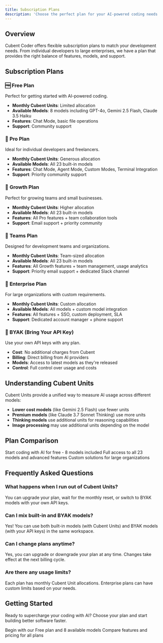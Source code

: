 ```yaml
---
title: Subscription Plans
description: 'Choose the perfect plan for your AI-powered coding needs'
---
```


## Overview

Cubent Coder offers flexible subscription plans to match your development needs. From individual developers to large enterprises, we have a plan that provides the right balance of features, models, and support.

## Subscription Plans

### 🆓 **Free Plan**
Perfect for getting started with AI-powered coding.

- **Monthly Cubent Units**: Limited allocation
- **Available Models**: 8 models including GPT-4o, Gemini 2.5 Flash, Claude 3.5 Haiku
- **Features**: Chat Mode, basic file operations
- **Support**: Community support

### 💎 **Pro Plan**
Ideal for individual developers and freelancers.

- **Monthly Cubent Units**: Generous allocation
- **Available Models**: All 23 built-in models
- **Features**: Chat Mode, Agent Mode, Custom Modes, Terminal Integration
- **Support**: Priority community support

### 🚀 **Growth Plan**
Perfect for growing teams and small businesses.

- **Monthly Cubent Units**: Higher allocation
- **Available Models**: All 23 built-in models
- **Features**: All Pro features + team collaboration tools
- **Support**: Email support + priority community

### 👥 **Teams Plan**
Designed for development teams and organizations.

- **Monthly Cubent Units**: Team-sized allocation
- **Available Models**: All 23 built-in models
- **Features**: All Growth features + team management, usage analytics
- **Support**: Priority email support + dedicated Slack channel

### 🏢 **Enterprise Plan**
For large organizations with custom requirements.

- **Monthly Cubent Units**: Custom allocation
- **Available Models**: All models + custom model integration
- **Features**: All features + SSO, custom deployment, SLA
- **Support**: Dedicated account manager + phone support

### 🔑 **BYAK (Bring Your API Key)**
Use your own API keys with any plan.

- **Cost**: No additional charges from Cubent
- **Billing**: Direct billing from AI providers
- **Models**: Access to latest models as they're released
- **Control**: Full control over usage and costs

## Understanding Cubent Units

Cubent Units provide a unified way to measure AI usage across different models:

- **Lower cost models** (like Gemini 2.5 Flash) use fewer units
- **Premium models** (like Claude 3.7 Sonnet Thinking) use more units
- **Thinking models** use additional units for reasoning capabilities
- **Image processing** may use additional units depending on the model

## Plan Comparison

<CardGroup cols={3}>
  <Card
    title="Free Plan"
    icon="gift"
    href="https://cubent.com/signup"
  >
    Start coding with AI for free - 8 models included
  </Card>
  <Card
    title="Pro Plan"
    icon="star"
    href="https://cubent.com/pricing"
  >
    Full access to all 23 models and advanced features
  </Card>
  <Card
    title="Enterprise"
    icon="building"
    href="https://cubent.com/contact"
  >
    Custom solutions for large organizations
  </Card>
</CardGroup>

## Frequently Asked Questions

### What happens when I run out of Cubent Units?
You can upgrade your plan, wait for the monthly reset, or switch to BYAK models with your own API keys.

### Can I mix built-in and BYAK models?
Yes! You can use both built-in models (with Cubent Units) and BYAK models (with your API keys) in the same workspace.

### Can I change plans anytime?
Yes, you can upgrade or downgrade your plan at any time. Changes take effect at the next billing cycle.

### Are there any usage limits?
Each plan has monthly Cubent Unit allocations. Enterprise plans can have custom limits based on your needs.

## Getting Started

Ready to supercharge your coding with AI? Choose your plan and start building better software faster.

<CardGroup cols={2}>
  <Card
    title="Start Free"
    icon="rocket"
    href="https://cubent.com/signup"
  >
    Begin with our Free plan and 8 available models
  </Card>
  <Card
    title="View All Plans"
    icon="chart-bar"
    href="https://cubent.com/pricing"
  >
    Compare features and pricing for all plans
  </Card>
</CardGroup>
